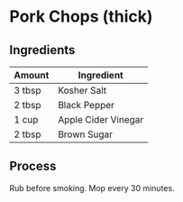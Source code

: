 
# Pork Chops (thick)

<RenderSmoke cutName="Pork Chops" />

## Ingredients

| Amount | Ingredient          |
|-------|---------------------|
|3 tbsp | Kosher Salt         |
|2 tbsp | Black Pepper        |
|1 cup  | Apple Cider Vinegar |
|2 tbsp | Brown Sugar         |


## Process

Rub before smoking. Mop every 30 minutes.